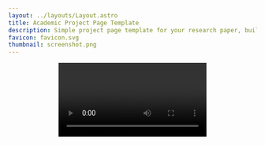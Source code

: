 ```yaml
---
layout: ../layouts/Layout.astro
title: Academic Project Page Template
description: Simple project page template for your research paper, built with Astro and Tailwind CSS
favicon: favicon.svg
thumbnail: screenshot.png
---
```






<Header
  title={frontmatter.title}
  authors={[
    {
      name: "Peiyan Zhang",
      url: "https://peiyance.github.io/",
      institution: "Independent",
      notes: ["*", "†"],
    },
    {
      name: "Author Two",
      institution: "Institution Two",
      notes: ["*", "†"],
    },
    {
      name: "Author Three",
      institution: "Institution Three",
      notes: ["†"],
    },
    {
      name: "Author Four",
      institution: "Institution Four",
    },
  ]}
  conference="Conference Name"
  notes={[
    {
      symbol: "*",
      text: "author note one",
    },
    {
      symbol: "†",
      text: "author note two",
    },
  ]}
  links={[
    {
      name: "Paper",
      url: "",
      icon: "fa-solid:file-pdf",
    },
    {
      name: "Code",
      url: "https://github.com/RomanHauksson/academic-project-astro-template",
      icon: "mdi:github",
    },
    {
      name: "arXiv",
      url: "",
      icon: "academicons:arxiv",
    },
  ]}
  />

<Video source={outside} />

<HighlightedSection>

## Abstract

This is a live demo for a template you can use to create a simple project page for your research paper. See the code for the template and instructions on how to use it yourself [here](https://github.com/RomanHauksson/academic-project-astro-template). It's made with the [Astro web framework](https://astro.build/) and styled with [Tailwind CSS](https://tailwindcss.com/). You write the content in [MDX](https://mdxjs.com/), which enables markdown formatting like **bold**, _italics_, and ~strikethrough~, as well as custom components like <SmallCaps>small caps.</SmallCaps>

</HighlightedSection>

## Figures

Use the figure component to display images, videos, equations, or any other element, with an optional caption.

<Figure
    caption="Diagram of the transformer deep learning architecture."
  >
    <Image source={transformer} altText="Diagram of the transformer deep learning architecture." />
</Figure>

## Two columns

Use the two columns component to display two columns of content. In this example, the first column contains a figure with a YouTube video and the second column contains a figure with a custom [React](https://react.dev/) component. By default, they display side by side, but if the screen is narrow enough (for example, on mobile), they're arranged vertically.

<TwoColumns>
  <Figure slot="left" caption="Take a look at this YouTube video.">
    <YouTubeVideo videoId="wjZofJX0v4M" />
  </Figure>
  <Figure slot="right" caption="Now look at this Gaussian Splat, rendered with a React component.">
    <Splat client:idle />
  </Figure>
</TwoColumns>

## Heading levels

Use headings to divide your content into sections.

### Heading 3

Go down a level to heading 3...

#### Heading 4

...and down again to heading 4.

## LaTeX

You can also add LaTeX formulas, rendered during the build process using [KaTeX](https://katex.org/) so they're quick to load for visitors of your project page. You can write them inline, like this: <LaTeX inline formula="a^2 + b^2 = c^2" />. Or, you can write them as a block:

<LaTeX formula="\int_a^b f(x) dx" />

## Tables

You can add simple tables using [GitHub Flavored Markdown syntax](https://docs.github.com/en/get-started/writing-on-github/working-with-advanced-formatting/organizing-information-with-tables):

| Model | Accuracy | F1 score | Training time (hours) |
| :--- | :---: | :---: | :---: |
| BERT-base | 0.89 | 0.87 | 4.5 |
| RoBERTa-large | 0.92 | 0.91 | 7.2 |
| DistilBERT | 0.86 | 0.84 | 2.1 |
| XLNet | 0.90 | 0.89 | 6.8 |

## BibTeX citation

```bibtex
@misc{roman2024academic,
  author = "{Roman Hauksson}",
  title = "Academic Project Page Template",
  year = "2024",
  howpublished = "\url{https://research-template.roman.technology}",
}
```
